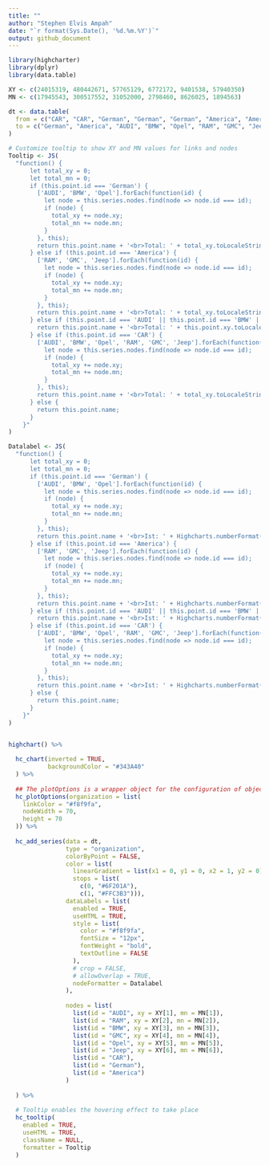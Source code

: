 ```yaml
---
title: ""
author: "Stephen Elvis Ampah"
date: "`r format(Sys.Date(), '%d.%m.%Y')`"
output: github_document
---
```


```r
library(highcharter)
library(dplyr)
library(data.table)
```

```r
XY <- c(24015319, 480442671, 57765129, 6772172, 9401538, 57940350)
MN <- c(17945543, 300517552, 31052000, 2798460, 8626025, 1894563)

dt <- data.table(
  from = c("CAR", "CAR", "German", "German", "German", "America", "America", "America"),
  to = c("German", "America", "AUDI", "BMW", "Opel", "RAM", "GMC", "Jeep")
)

# Customize tooltip to show XY and MN values for links and nodes
Tooltip <- JS(
  "function() {
      let total_xy = 0;
      let total_mn = 0;
      if (this.point.id === 'German') {
        ['AUDI', 'BMW', 'Opel'].forEach(function(id) {
          let node = this.series.nodes.find(node => node.id === id);
          if (node) {
            total_xy += node.xy;
            total_mn += node.mn;
          }
        }, this);
        return this.point.name + '<br>Total: ' + total_xy.toLocaleString('de-DE') + '<br>Change: ' + total_mn.toLocaleString('de-DE');
      } else if (this.point.id === 'America') {
        ['RAM', 'GMC', 'Jeep'].forEach(function(id) {
          let node = this.series.nodes.find(node => node.id === id);
          if (node) {
            total_xy += node.xy;
            total_mn += node.mn;
          }
        }, this);
        return this.point.name + '<br>Total: ' + total_xy.toLocaleString('de-DE') + '<br>Change: ' + total_mn.toLocaleString('de-DE');
      } else if (this.point.id === 'AUDI' || this.point.id === 'BMW' || this.point.id === 'Opel' || this.point.id === 'RAM' || this.point.id === 'GMC' || this.point.id === 'Jeep') {
        return this.point.name + '<br>Total: ' + this.point.xy.toLocaleString('de-DE') + '<br>Change: ' + this.point.mn.toLocaleString('de-DE');
      } else if (this.point.id === 'CAR') {
        ['AUDI', 'BMW', 'Opel', 'RAM', 'GMC', 'Jeep'].forEach(function(id) {
          let node = this.series.nodes.find(node => node.id === id);
          if (node) {
            total_xy += node.xy;
            total_mn += node.mn;
          }
        }, this);
        return this.point.name + '<br>Total: ' + total_xy.toLocaleString('de-DE') + '<br>Change: ' + total_mn.toLocaleString('de-DE');
      } else {
        return this.point.name;
      }
    }"
)

Datalabel <- JS(
  "function() {
      let total_xy = 0;
      let total_mn = 0;
      if (this.point.id === 'German') {
        ['AUDI', 'BMW', 'Opel'].forEach(function(id) {
          let node = this.series.nodes.find(node => node.id === id);
          if (node) {
            total_xy += node.xy;
            total_mn += node.mn;
          }
        }, this);
        return this.point.name + '<br>Ist: ' + Highcharts.numberFormat(total_xy/1000000, 2, ',', '.') + ' Mio.<br>Δ: ' + Highcharts.numberFormat(total_mn/1000000, 2, ',', '.') + ' Mio.';
      } else if (this.point.id === 'America') {
        ['RAM', 'GMC', 'Jeep'].forEach(function(id) {
          let node = this.series.nodes.find(node => node.id === id);
          if (node) {
            total_xy += node.xy;
            total_mn += node.mn;
          }
        }, this);
        return this.point.name + '<br>Ist: ' + Highcharts.numberFormat(total_xy/1000000, 2, ',', '.') + ' Mio.<br>Δ: ' + Highcharts.numberFormat(total_mn/1000000, 2, ',', '.') + ' Mio.';
      } else if (this.point.id === 'AUDI' || this.point.id === 'BMW' || this.point.id === 'Opel' || this.point.id === 'RAM' || this.point.id === 'GMC' || this.point.id === 'Jeep') {
        return this.point.name + '<br>Ist: ' + Highcharts.numberFormat(this.point.xy/1000000, 2, ',', '.') + ' Mio.<br>Δ: ' + Highcharts.numberFormat(this.point.mn/1000000, 2, ',', '.') + ' Mio.';
      } else if (this.point.id === 'CAR') {
        ['AUDI', 'BMW', 'Opel', 'RAM', 'GMC', 'Jeep'].forEach(function(id) {
          let node = this.series.nodes.find(node => node.id === id);
          if (node) {
            total_xy += node.xy;
            total_mn += node.mn;
          }
        }, this);
        return this.point.name + '<br>Ist: ' + Highcharts.numberFormat(total_xy/1000000, 2, ',', '.') + ' Mio.<br>Δ: ' + Highcharts.numberFormat(total_mn/1000000, 2, ',', '.') + ' Mio.';
      } else {
        return this.point.name;
      }
    }"
)


highchart() %>%
  
  hc_chart(inverted = TRUE,
           backgroundColor = "#343A40"
  ) %>%
  
  ## The plotOptions is a wrapper object for the configuration of objects for each series type
  hc_plotOptions(organization = list(
    linkColor = "#f8f9fa",
    nodeWidth = 70,
    height = 70
  )) %>%
  
  hc_add_series(data = dt,
                type = "organization",
                colorByPoint = FALSE,
                color = list(
                  linearGradient = list(x1 = 0, y1 = 0, x2 = 1, y2 = 0),
                  stops = list(
                    c(0, "#6F201A"),
                    c(1, "#FFC3B3"))),
                dataLabels = list(
                  enabled = TRUE,
                  useHTML = TRUE,
                  style = list(
                    color = "#f8f9fa",
                    fontSize = "12px",
                    fontWeight = "bold",
                    textOutline = FALSE
                  ),
                  # crop = FALSE,
                  # allowOverlap = TRUE,
                  nodeFormatter = Datalabel
                ),
                
                nodes = list(
                  list(id = "AUDI", xy = XY[1], mn = MN[1]), 
                  list(id = "RAM", xy = XY[2], mn = MN[2]),
                  list(id = "BMW", xy = XY[3], mn = MN[3]),
                  list(id = "GMC", xy = XY[4], mn = MN[4]),
                  list(id = "Opel", xy = XY[5], mn = MN[5]),
                  list(id = "Jeep", xy = XY[6], mn = MN[6]),
                  list(id = "CAR"),
                  list(id = "German"),
                  list(id = "America")
                )
                
  ) %>%
  
  # Tooltip enables the hovering effect to take place
  hc_tooltip(
    enabled = TRUE,
    useHTML = TRUE,
    className = NULL,
    formatter = Tooltip
  )
```

